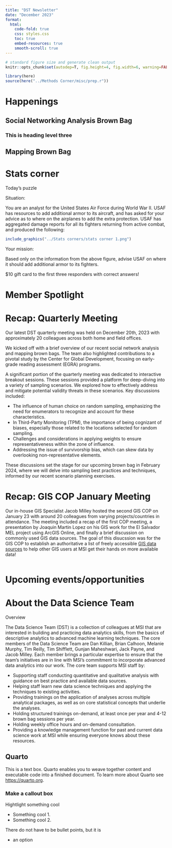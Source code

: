 ```yaml
---
title: "DST Newsletter"
date: "December 2023"
format: 
  html:
    code-fold: true
    css: styles.css
    toc: true
    embed-resources: true
    smooth-scroll: true
---
```


```r

# standard figure size and generate clean output
knitr::opts_chunk$set(autodep=T, fig.height=4, fig.width=6, warning=FALSE, message=FALSE, cache=TRUE, error=T, echo=T)

library(here)
source(here("../Methods Corner/misc/prep.r"))
```

# Happenings

## Social Networking Analysis Brown Bag

### This is heading level three

## Mapping Brown Bag

# Stats corner

::: box
::: box-header
Today's puzzle
:::

::: box-container
Situation:

You are an analyst for the United States Air Force during World War II. USAF has resources to add additional armor to its aircraft, and has asked for your advice as to where on the airplanes to add the extra protection. USAF has aggregated damage reports for all its fighters returning from active combat, and produced the following:
:::

::: box-container
```r
include_graphics("../Stats corners/stats corner 1.png")
```
:::

Your mission:

Based only on the information from the above figure, advise USAF on where it should add additional armor to its fighters.

\$10 gift card to the first three responders with correct answers!
:::

# Member Spotlight

# Recap: Quarterly Meeting

Our latest DST quarterly meeting was held on December 20th, 2023 with approximately 20 colleagues across both home and field offices.

We kicked off with a brief overview of our recent social network analysis and mapping brown bags. The team also highlighted contributions to a pivotal study by the Center for Global Development, focusing on early-grade reading assessment (EGRA) programs.

A significant portion of the quarterly meeting was dedicated to interactive breakout sessions. These sessions provided a platform for deep-diving into a variety of sampling scenarios. We explored how to effectively address and mitigate potential validity threats in these scenarios. Key discussions included:

-   The influence of human choice on random sampling, emphasizing the need for enumerators to recognize and account for these characteristics.
-   In Third-Party Monitoring (TPM), the importance of being cognizant of biases, especially those related to the locations selected for random sampling.
-   Challenges and considerations in applying weights to ensure representativeness within the zone of influence.
-   Addressing the issue of survivorship bias, which can skew data by overlooking non-representative elements.

These discussions set the stage for our upcoming brown bag in February 2024, where we will delve into sampling best practices and techniques, informed by our recent scenario planning exercises.

# Recap: GIS COP January Meeting

Our in-house GIS Specialist Jacob Milley hosted the second GIS COP on January 23 with around 20 colleagues from varying projects/countries in attendance. The meeting included a recap of the first COP meeting, a presentation by Joaquin Martin Lopez on his GIS work for the El Salvador MEL project using ArcGIS Online, and finally a brief discussion on commonly used GIS data sources. The goal of this disucssion was for the GIS COP to establish an authoritative a list of freely accessible [GIS data sources](https://tetratechinc.sharepoint.com/:x:/r/teams/MSIAdvancedAnalyticsWritingGroup/Shared%20Documents/GIS%20COP/GIS_Data_Sources.xlsx?d=web01598398674cfbaea8a4beb8f223c6&csf=1&web=1&e=Uot9f8) to help other GIS users at MSI get their hands on more available data!

```r


```

# Upcoming events/opportunities

# About the Data Science Team

::: box
::: box-header
Overview
:::

::: box-container
The Data Science Team (DST) is a collection of colleagues at MSI that are interested in building and practicing data analytics skills, from the basics of descriptive analytics to advanced machine learning techniques. The core members of the Data Science Team are Dan Killian, Brian Calhoon, Melanie Murphy, Tim Reilly, Tim Shifflett, Gunjan Maheshwari, Jack Payne, and Jacob Milley. Each member brings a particular expertise to ensure that the team's initiatives are in line with MSI's commitment to incorporate advanced data analytics into our work. The core team supports MSI staff by:

-   Supporting staff conducting quantitative and qualitative analysis with guidance on best practice and available data sources.
-   Helping staff learn new data science techniques and applying the techniques to existing activities.
-   Providing trainings on the application of analyses across multiple analytical packages, as well as on core statistical concepts that underlie the analyses.
-   Holding structured trainings on-demand, at least once per year and 4-12 brown bag sessions per year.
-   Holding weekly office hours and on-demand consultation.
-   Providing a knowledge management function for past and current data science work at MSI while ensuring everyone knows about these resources.
:::
:::

## Quarto

This is a text box. Quarto enables you to weave together content and executable code into a finished document. To learn more about Quarto see <https://quarto.org>.

### Make a callout box

::: box
::: box-header
Hightlight something cool
:::

::: box-container
-   Something cool 1.
-   Something cool 2.

There do not have to be bullet points, but it is

-   an option
:::
:::
